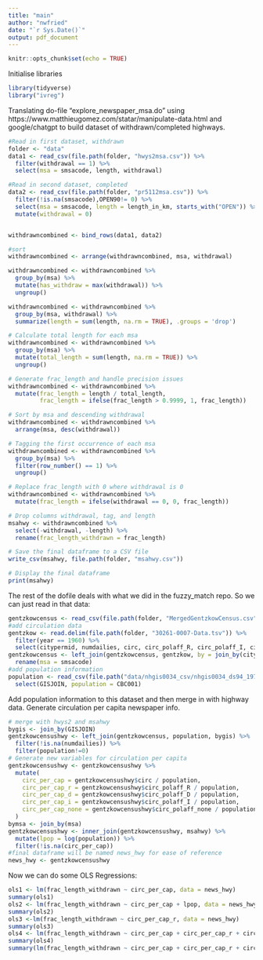 ```yaml
---
title: "main"
author: "nwfried"
date: "`r Sys.Date()`"
output: pdf_document
---
```


```r
knitr::opts_chunk$set(echo = TRUE)
```

Initialise libraries
```r
library(tidyverse)
library("ivreg")
```

Translating do-file "explore_newspaper_msa.do" using https://www.matthieugomez.com/statar/manipulate-data.html and google/chatgpt to build dataset of withdrawn/completed highways.
```r
#Read in first dataset, withdrawn
folder <- "data"
data1 <- read_csv(file.path(folder, "hwys2msa.csv")) %>% 
  filter(withdrawal == 1) %>%
  select(msa = smsacode, length, withdrawal)

#Read in second dataset, completed
data2 <- read_csv(file.path(folder, "pr5112msa.csv")) %>%
  filter(!is.na(smsacode),OPEN90!= 0) %>%
  select(msa = smsacode, length = length_in_km, starts_with("OPEN")) %>%
  mutate(withdrawal = 0)


withdrawncombined <- bind_rows(data1, data2)

#sort
withdrawncombined <- arrange(withdrawncombined, msa, withdrawal)

withdrawncombined <- withdrawncombined %>%
  group_by(msa) %>%
  mutate(has_withdraw = max(withdrawal)) %>%
  ungroup()

withdrawncombined <- withdrawncombined %>%
  group_by(msa, withdrawal) %>%
  summarize(length = sum(length, na.rm = TRUE), .groups = 'drop')

# Calculate total length for each msa
withdrawncombined <- withdrawncombined %>%
  group_by(msa) %>%
  mutate(total_length = sum(length, na.rm = TRUE)) %>%
  ungroup()

# Generate frac_length and handle precision issues
withdrawncombined <- withdrawncombined %>%
  mutate(frac_length = length / total_length,
         frac_length = ifelse(frac_length > 0.9999, 1, frac_length))

# Sort by msa and descending withdrawal
withdrawncombined <- withdrawncombined %>%
  arrange(msa, desc(withdrawal))

# Tagging the first occurrence of each msa
withdrawncombined <- withdrawncombined %>%
  group_by(msa) %>%
  filter(row_number() == 1) %>%
  ungroup()

# Replace frac_length with 0 where withdrawal is 0
withdrawncombined <- withdrawncombined %>%
  mutate(frac_length = ifelse(withdrawal == 0, 0, frac_length))

# Drop columns withdrawal, tag, and length
msahwy <- withdrawncombined %>%
  select(-withdrawal, -length) %>%
  rename(frac_length_withdrawn = frac_length)

# Save the final dataframe to a CSV file
write_csv(msahwy, file.path(folder, "msahwy.csv"))

# Display the final dataframe
print(msahwy)
```
The rest of the dofile deals with what we did in the fuzzy_match repo. So we can just read in that data:
```r
gentzkowcensus <- read_csv(file.path(folder, "MergedGentzkowCensus.csv"))
#add circulation data
gentzkow <- read.delim(file.path(folder, "30261-0007-Data.tsv")) %>% 
  filter(year == 1960) %>% 
  select(citypermid, numdailies, circ, circ_polaff_R, circ_polaff_I, circ_polaff_D, circ_polaff_none, circ_exlast, circ_exnext)
gentzkowcensus <- left_join(gentzkowcensus, gentzkow, by = join_by(citypermid)) %>%
  rename(msa = smsacode)
#add population information
population <- read_csv(file.path("data/nhgis0034_csv/nhgis0034_ds94_1970_place.csv")) %>%
  select(GISJOIN, population = CBC001)
```
Add population information to this dataset and then merge in with highway data. Generate circulation per capita newspaper info.
```r
# merge with hwys2 and msahwy
bygis <- join_by(GISJOIN)
gentzkowcensushwy <- left_join(gentzkowcensus, population, bygis) %>% 
  filter(!is.na(numdailies)) %>%
  filter(population!=0)
# Generate new variables for circulation per capita
gentzkowcensushwy <- gentzkowcensushwy %>%
  mutate(
    circ_per_cap = gentzkowcensushwy$circ / population,
    circ_per_cap_r = gentzkowcensushwy$circ_polaff_R / population,
    circ_per_cap_d = gentzkowcensushwy$circ_polaff_D / population,
    circ_per_cap_i = gentzkowcensushwy$circ_polaff_I / population,
    circ_per_cap_none = gentzkowcensushwy$circ_polaff_none / population
  )
bymsa <- join_by(msa)
gentzkowcensushwy <- inner_join(gentzkowcensushwy, msahwy) %>%
  mutate(lpop = log(population)) %>%
  filter(!is.na(circ_per_cap))
#final dataframe will be named news_hwy for ease of reference
news_hwy <- gentzkowcensushwy
```



Now we can do some OLS Regressions:
```r
ols1 <- lm(frac_length_withdrawn ~ circ_per_cap, data = news_hwy)
summary(ols1)
ols2 <- lm(frac_length_withdrawn ~ circ_per_cap + lpop, data = news_hwy)
summary(ols2)
ols3 <-lm(frac_length_withdrawn ~ circ_per_cap_r, data = news_hwy)
summary(ols3)
ols4 <- lm(frac_length_withdrawn ~ circ_per_cap + circ_per_cap_r + circ_per_cap_d + circ_per_cap_i + lpop, data = news_hwy)
summary(ols4)
summary(lm(frac_length_withdrawn ~ circ_per_cap + circ_per_cap_r + circ_per_cap_d + circ_per_cap_i + lpop + numdailies, data = gentzkowcensushwy))
```

